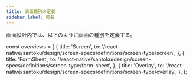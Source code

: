 ```yaml
---
title: 画面種別の定義
sidebar_label: 概要
---
```


画面設計内では、以下のように画面の種別を定義する。

<!-- textlint-disable ja-technical-writing/sentence-length,ja-technical-writing/max-comma,ja-spacing/ja-no-space-around-parentheses,jtf-style/3.3.かっこ類と隣接する文字の間のスペースの有無,ja-technical-writing/ja-no-mixed-period,ja-technical-writing/no-unmatched-pair -->

const overviews = [
  {
    title: 'Screen',
    to: '/react-native/santoku/design/screen-specs/definitions/screen-type/screen',
  },
  {
    title: 'FormSheet',
    to: '/react-native/santoku/design/screen-specs/definitions/screen-type/form-sheet',
  },
  {
    title: 'Overlay',
    to: '/react-native/santoku/design/screen-specs/definitions/screen-type/overlay',
  },
];

<PageList overviews={overviews} colSize={12} />

<!-- textlint-enable ja-technical-writing/sentence-length,ja-technical-writing/max-comma,ja-spacing/ja-no-space-around-parentheses,jtf-style/3.3.かっこ類と隣接する文字の間のスペースの有無,ja-technical-writing/ja-no-mixed-period,ja-technical-writing/no-unmatched-pair -->
